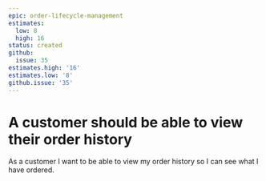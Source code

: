 ```yaml
---
epic: order-lifecycle-management
estimates:
  low: 8
  high: 16
status: created
github:
  issue: 35
estimates.high: '16'
estimates.low: '8'
github.issue: '35'
---
```

# A customer should be able to view their order history

As a customer I want to be able to view my order history so I can see what I have ordered.
